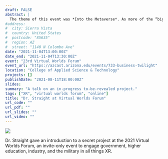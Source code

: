 ```yaml
---
draft: FALSE
abstract: |
  The theme of this event was *Into the Metaverse*. As more of the “big-hitters” in the extended reality (XR) Industry express their vision, interest, and investment in the next disruptive platform, the “Metaverse” has become a common expression of what that will be. How that will impact the way people learn, train, live, work, socialize, travel, and entertain within the next decade is important for us to understand, prepare for, and leverage.
#address:
#  city: Sierra Vista
#  country: United States
#  postcode: "85635"
#  region: AZ
#  street: "1140 N Colombo Ave"
date: "2021-11-04T13:00:00Z"
date_end: "2021-11-04T13:30:00Z"
event: "23rd Virtual Worlds Forum"
event_url: "https://azcast.arizona.edu/events/733-business-twilight"
location: "College of Applied Science & Technology"
projects: []
publishDate: "2021-08-11T18:00:00Z"
slides: 
summary: "A talk on an in-progress to-be-revealed project."
tags: ["XR", "virtual worlds forum", "online"]
title: "Dr. Straight at Virtual Worlds Forum"
url_code: ""
url_pdf: ""
url_slides: ""
url_video: ""
---
```


![](featured.jpeg)

Dr. Straight gave an introduction to a secret project at the 2021 Virtual Worlds Forum, an invite-only event to engage government, higher education, industry, and the military in all things XR.